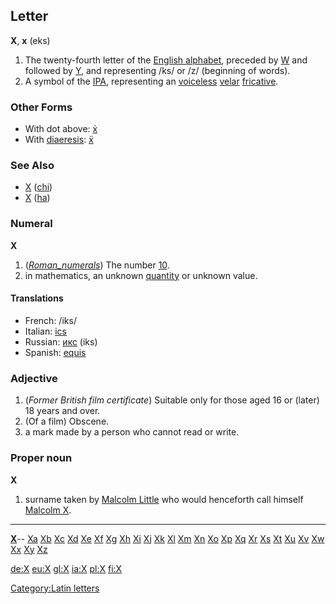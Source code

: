 ==Letter==
'''X''', '''x''' (eks)

#The twenty-fourth letter of the [[Appendix:English alphabet|English alphabet]], preceded by [[W]] and followed by [[Y]], and representing /ks/ or /z/ (beginning of words).
#A symbol of the [[IPA]], representing an [[voiceless]] [[velar]] [[fricative]].
===Other Forms===
*With dot above: [[ẋ]]
*With [[diaeresis]]: [[ẍ]]
===See Also===
*[[Χ]] ([[chi]])
*[[Х]] ([[ha]])

===Numeral===
'''X'''

# (''[[Roman_numerals]]'') The number [[Ten|10]].
# in mathematics, an unknown [[quantity]] or unknown value.

====Translations====
*French: /iks/
*Italian: [[ics]]
*Russian: [[икс]] (iks)
*Spanish: [[equis]]

===Adjective===
# (''Former British film certificate'') Suitable only for those aged 16 or (later) 18 years and over.
# (Of a film) Obscene.
# a mark made by a person who cannot read or write.

===Proper noun===
'''X'''

# surname taken by [[Malcolm Little]] who would henceforth call himself [[Malcolm X]].

----

{{indexletters1}}  '''[http://wiktionary.org/w/wiki.phtml?title=Special:Allpages&from=X X] '''-- [http://wiktionary.org/w/wiki.phtml?title=Special:Allpages&from=Xa Xa] [http://wiktionary.org/w/wiki.phtml?title=Special:Allpages&from=Xb Xb] [http://wiktionary.org/w/wiki.phtml?title=Special:Allpages&from=Xc Xc] [http://wiktionary.org/w/wiki.phtml?title=Special:Allpages&from=Xd Xd] [http://wiktionary.org/w/wiki.phtml?title=Special:Allpages&from=Xe Xe] [http://wiktionary.org/w/wiki.phtml?title=Special:Allpages&from=Xf Xf] [http://wiktionary.org/w/wiki.phtml?title=Special:Allpages&from=Xg Xg] [http://wiktionary.org/w/wiki.phtml?title=Special:Allpages&from=Xh Xh] [http://wiktionary.org/w/wiki.phtml?title=Special:Allpages&from=Xi Xi] [http://wiktionary.org/w/wiki.phtml?title=Special:Allpages&from=Xj Xj] [http://wiktionary.org/w/wiki.phtml?title=Special:Allpages&from=Xk Xk] [http://wiktionary.org/w/wiki.phtml?title=Special:Allpages&from=Xl Xl] [http://wiktionary.org/w/wiki.phtml?title=Special:Allpages&from=Xm Xm] [http://wiktionary.org/w/wiki.phtml?title=Special:Allpages&from=Xn Xn] [http://wiktionary.org/w/wiki.phtml?title=Special:Allpages&from=Xo Xo] [http://wiktionary.org/w/wiki.phtml?title=Special:Allpages&from=Xp Xp] [http://wiktionary.org/w/wiki.phtml?title=Special:Allpages&from=Xq Xq] [http://wiktionary.org/w/wiki.phtml?title=Special:Allpages&from=Xr Xr] [http://wiktionary.org/w/wiki.phtml?title=Special:Allpages&from=Xs Xs] [http://wiktionary.org/w/wiki.phtml?title=Special:Allpages&from=Xt Xt] [http://wiktionary.org/w/wiki.phtml?title=Special:Allpages&from=Xu Xu] [http://wiktionary.org/w/wiki.phtml?title=Special:Allpages&from=Xv Xv] [http://wiktionary.org/w/wiki.phtml?title=Special:Allpages&from=Xw Xw] [http://wiktionary.org/w/wiki.phtml?title=Special:Allpages&from=Xx Xx] [http://wiktionary.org/w/wiki.phtml?title=Special:Allpages&from=Xy Xy] [http://wiktionary.org/w/wiki.phtml?title=Special:Allpages&from=Xz Xz]<br>
{{indexletters2}}
[[Category:Latin letters]]

[[de:X]]
[[eu:X]]
[[gl:X]]
[[ia:X]]
[[pl:X]]
[[fi:X]]